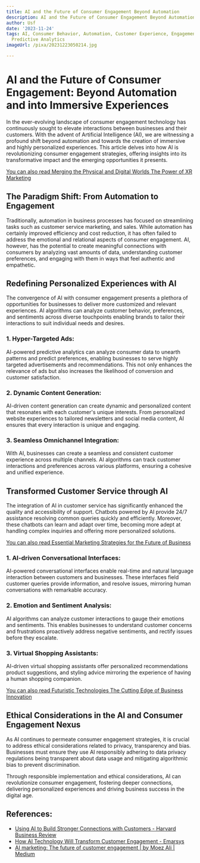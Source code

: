 ```yaml
---
title: AI and the Future of Consumer Engagement Beyond Automation
description: AI and the Future of Consumer Engagement Beyond Automation
author: Usf
date: '2023-11-24'
tags: AI, Consumer Behavior, Automation, Customer Experience, Engagement, Personalization,
  Predictive Analytics
imageUrl: /pixa/20231223050214.jpg

---
```

# AI and the Future  of Consumer Engagement: Beyond Automation and into Immersive Experiences

In the ever-evolving landscape of consumer engagement technology has continuously sought to elevate interactions between businesses and  their customers. With the advent of Artificial Intelligence (AI), we are witnessing a profound shift beyond automation and  towards  the creation of immersive and highly personalized experiences. This article delves into how AI is revolutionizing consumer engagement strategies, offering insights into its transformative impact and the emerging opportunities it presents.

[You can also read Merging the Physical and Digital Worlds The Power of XR Marketing](Merging%20the%20Physical%20and%20Digital%20Worlds%20The%20Power%20of%20XR%20Marketing)


## The  Paradigm Shift: From Automation to Engagement
Traditionally, automation in business processes has focused on streamlining tasks such as  customer service  marketing, and sales. While automation has  certainly improved efficiency and cost reduction,  it has often failed to address the emotional and relational aspects of consumer engagement. AI, however,  has the potential to create  meaningful connections  with consumers by analyzing vast amounts  of data,  understanding customer preferences, and engaging with  them in ways that feel authentic and empathetic.

## Redefining  Personalized Experiences with AI
The convergence of AI with consumer  engagement presents a plethora  of opportunities for businesses to  deliver more customized and relevant experiences. AI algorithms can analyze customer behavior, preferences, and sentiments across diverse touchpoints enabling brands to tailor their interactions  to suit individual  needs and desires.

### 1.  Hyper-Targeted Ads:
AI-powered predictive analytics can analyze consumer data to unearth patterns and predict preferences, enabling businesses to serve highly targeted  advertisements  and recommendations. This not only  enhances the relevance of ads but also increases the likelihood of conversion and customer satisfaction.

### 2. Dynamic Content Generation:
AI-driven content generation can create dynamic and personalized content that resonates with  each customer's unique interests. From personalized website experiences to tailored newsletters and social media  content, AI ensures that every interaction is unique and engaging.

### 3. Seamless Omnichannel Integration:
With AI, businesses can create a seamless and consistent customer experience across multiple channels. AI algorithms can track customer interactions  and preferences across various platforms, ensuring a cohesive and unified experience.

## Transformed Customer Service through AI
The integration of AI in customer  service  has significantly enhanced  the quality and accessibility of support. Chatbots powered by AI provide 24/7 assistance resolving common queries quickly and efficiently. Moreover, these chatbots  can learn and adapt  over time, becoming more adept at handling complex inquiries and offering more personalized solutions.

[You can also read Essential Marketing  Strategies  for  the Future of Business](Essential%20Marketing%20Strategies%20for%20the%20Future%20of%20Business)


### 1. AI-driven  Conversational Interfaces:
AI-powered  conversational interfaces enable real-time and  natural language interaction between  customers and businesses. These interfaces field customer queries provide information, and resolve issues, mirroring human conversations with remarkable  accuracy.

### 2. Emotion  and  Sentiment Analysis:
AI algorithms can analyze customer interactions to gauge their emotions and sentiments. This enables businesses to understand  customer  concerns and frustrations proactively address negative sentiments, and  rectify issues before they escalate.

### 3. Virtual  Shopping Assistants:
AI-driven virtual  shopping assistants offer  personalized recommendations product suggestions, and styling advice mirroring the  experience of having a human shopping companion.

[You can also read Futuristic Technologies The  Cutting Edge of Business Innovation](Futuristic%20Technologies%20The%20Cutting%20Edge%20of%20Business%20Innovation)


## Ethical Considerations in the AI and Consumer Engagement  Nexus
As  AI continues to permeate consumer  engagement strategies, it is crucial to address ethical considerations related to privacy, transparency and bias.  Businesses must ensure they use AI responsibly adhering to data privacy  regulations being transparent about data usage and mitigating algorithmic  bias to prevent discrimination.

Through responsible implementation and ethical considerations, AI can revolutionize consumer engagement, fostering deeper connections, delivering personalized experiences and driving business success in the digital age.

## References:
- [Using AI to Build Stronger Connections with Customers - Harvard Business Review](https://hbr.org/2023/08/using-ai-to-build-stronger-connections-with-customers)
- [How AI Technology Will Transform Customer Engagement - Emarsys](https://emarsys.com/learn/blog/how-ai-technology-will-transform-customer-engagement/)
- [AI marketing: The future of customer engagement | by Moez Ali | Medium](https://moez-62905.medium.com/ai-marketing-the-future-of-customer-engagement-f720c9be8212)
